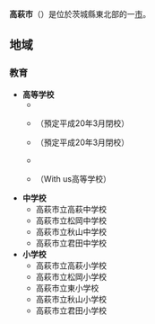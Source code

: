 {{日本都市|
自治體名=高萩市|
圖像=[[File:Takado_Coast_01.jpg|240px]]|
圖像說明=[[高戶海濱|高戶海濱]]（高戶小濱海岸）|
市章=|
日文原名=高萩市|
平假名=たかはぎし|
羅馬字拼音=Takahagi-shi|
都道府縣=茨城縣|
支廳=|
編號=08214-7 |
面積=193.65|
邊界未定=|
人口=32,115|
統計時間= |
自治體= [[北茨城市|北茨城市]]、[[日立市|日立市]]、[[常陸太田市|常陸太田市]]<br />[[福島縣|福島縣]]：[[塙町|塙町]] |
樹=|
花=|
鳥=|
其他象徵物=|
其他象徵=|
郵遞區號=318-8511|
所在地=高萩市本町1-100-1 |
電話號碼=293-23-2100|
外部連結=http://www.city.takahagi.ibaraki.jp/|
經度=|
緯度=|
地圖=|
注記= |
}}
'''高萩市'''（{{jpn|j=高萩市|hg=たかはぎし|rm=Takahagi shi|f=y}}）是位於茨城縣東北部的一[[市|市]]。


==地域==
===教育===
*'''高等学校'''
**{{link-ja|茨城縣立高萩高等学校|茨城県立高萩高等学校}}
**{{link-ja|茨城縣立高萩工業高等学校|茨城県立高萩工業高等学校}}（預定平成20年3月閉校）
**{{link-ja|茨城縣立松丘高等学校|茨城県立松丘高等学校}}（預定平成20年3月閉校）
**{{link-ja|茨城縣立高萩清松高等学校|茨城県立高萩清松高等学校}}
**{{link-ja|第一學院高等学校|ウィザス高等学校}}（With us高等学校）
*'''中学校'''
**高萩市立高萩中学校
**高萩市立松岡中学校
**高萩市立秋山中学校
**高萩市立君田中学校
*'''小学校'''
**高萩市立高萩小学校
**高萩市立松岡小学校
**高萩市立東小学校
**高萩市立秋山小学校
**高萩市立君田小学校

{{茨城縣}}
{{Authority control}}
{{日本地理小作品}}